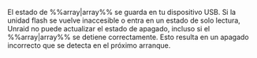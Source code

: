 El estado de %%array|array%% se guarda en tu dispositivo USB. Si la unidad flash se vuelve inaccesible o entra en un estado de solo lectura, Unraid no puede actualizar el estado de apagado, incluso si el %%array|array%% se detiene correctamente. Esto resulta en un apagado incorrecto que se detecta en el próximo arranque.
